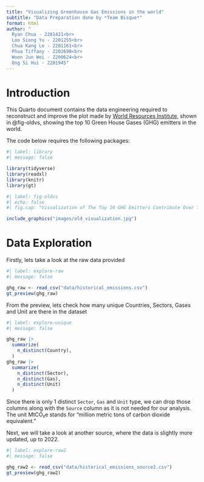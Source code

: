 ```yaml
---
title: "Visualizing Greenhouse Gas Emissions in the world"
subtitle: "Data Preparation done by *Team Bisque*"
format: html
author: "
  Ryan Chua - 2201421<br>
  Loo Siong Yu - 2201255<br>
  Chua Kang Le - 2201161<br>
  Phua Tiffany - 2202698<br>
  Woon Jun Wei - 2200624<br>
  Ong Si Hui - 2201945"
---
```


# Introduction

This Quarto document contains the data engineering required to reconstruct and improve the plot made by [World Resources Institute](https://www.wri.org/insights/4-charts-explain-greenhouse-gas-emissions-countries-and-sectors), shown in @fig-oldvs, showing the top 10 Green House Gases (GHG) emitters in the world.

The code below requires the following packages:
```r
#| label: library
#| message: false

library(tidyverse)
library(readxl)
library(knitr)
library(gt)
```

```r
#| label: fig-oldvs
#| echo: false
#| fig.cap: "Visualization of The Top 10 GHG Emitters Contribute Over Two-Thirds of Global Emissions."

include_graphics("images/old_visualization.jpg")
```

# Data Exploration

Firstly, lets take a look at the raw data provided

```r
#| label: explore-raw
#| message: false

ghg_raw <- read_csv("data/historical_emissions.csv")
gt_preview(ghg_raw)
```

From the preview, lets check how many unique Countries, Sectors, Gases and Unit are there in the dataset

```r
#| label: explore-unique
#| message: false

ghg_raw |>
  summarize(
    n_distinct(Country),
  )
ghg_raw |>
  summarize(
    n_distinct(Sector),
    n_distinct(Gas),
    n_distinct(Unit)
  )
```

Since there is only 1 distinct `Sector`, `Gas` and `Unit` type, we can drop those columns along with the `Source` column as it is not needed for our analysis. The unit MtCO₂e stands for "million metric tons of carbon dioxide equivalent."

Next, we will take a look at another source, where the data is slightly more updated, up to 2022.

```r
#| label: explore-raw2
#| message: false

ghg_raw2 <- read_csv("data/historical_emissions_source2.csv")
gt_preview(ghg_raw2)
```

